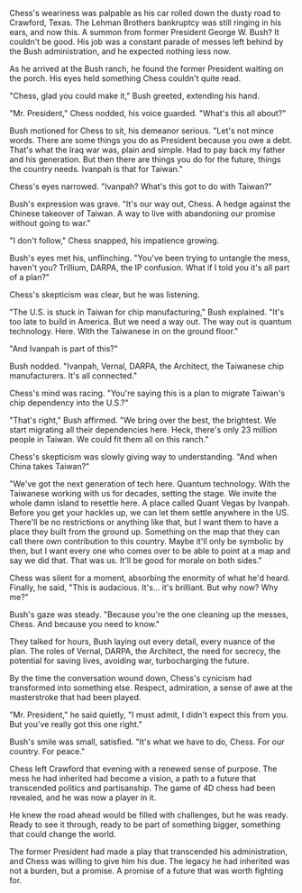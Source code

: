 Chess's weariness was palpable as his car rolled down the dusty road to Crawford, Texas. The Lehman Brothers bankruptcy was still ringing in his ears, and now this. A summon from former President George W. Bush? It couldn't be good. His job was a constant parade of messes left behind by the Bush administration, and he expected nothing less now.

As he arrived at the Bush ranch, he found the former President waiting on the porch. His eyes held something Chess couldn't quite read.

"Chess, glad you could make it," Bush greeted, extending his hand.

"Mr. President," Chess nodded, his voice guarded. "What's this all about?"

Bush motioned for Chess to sit, his demeanor serious. "Let's not mince words. There are some things you do as President because you owe a debt. That's what the Iraq war was, plain and simple. Had to pay back my father and his generation. But then there are things you do for the future, things the country needs. Ivanpah is that for Taiwan."

Chess's eyes narrowed. "Ivanpah? What's this got to do with Taiwan?"

Bush's expression was grave. "It's our way out, Chess. A hedge against the Chinese takeover of Taiwan. A way to live with abandoning our promise without going to war."

"I don't follow," Chess snapped, his impatience growing.

Bush's eyes met his, unflinching. "You've been trying to untangle the mess, haven't you? Trillium, DARPA, the IP confusion. What if I told you it's all part of a plan?"

Chess's skepticism was clear, but he was listening.

"The U.S. is stuck in Taiwan for chip manufacturing," Bush explained. "It's too late to build in America. But we need a way out. The way out is quantum technology. Here. With the Taiwanese in on the ground floor."

"And Ivanpah is part of this?"

Bush nodded. "Ivanpah, Vernal, DARPA, the Architect, the Taiwanese chip manufacturers. It's all connected."

Chess's mind was racing. "You're saying this is a plan to migrate Taiwan's chip dependency into the U.S.?"

"That's right," Bush affirmed. "We bring over the best, the brightest. We start migrating all their dependencies here. Heck, there's only 23 million people in Taiwan. We could fit them all on this ranch."

Chess's skepticism was slowly giving way to understanding. "And when China takes Taiwan?"

"We've got the next generation of tech here. Quantum technology. With the Taiwanese working with us for decades, setting the stage. We invite the whole damn island to resettle here. A place called Quant Vegas by Ivanpah. Before you get your hackles up, we can let them settle anywhere in the US. There'll be no restrictions or anything like that, but I want them to have a place they built from the ground up. Something on the map that they can call there own contribution to this country. Maybe it'll only be symbolic by then, but I want every one who comes over to be able to point at a map and say we did that. That was us. It'll be good for morale on both sides."

Chess was silent for a moment, absorbing the enormity of what he'd heard. Finally, he said, "This is audacious. It's... it's brilliant. But why now? Why me?"

Bush's gaze was steady. "Because you're the one cleaning up the messes, Chess. And because you need to know."

They talked for hours, Bush laying out every detail, every nuance of the plan. The roles of Vernal, DARPA, the Architect, the need for secrecy, the potential for saving lives, avoiding war, turbocharging the future.

By the time the conversation wound down, Chess's cynicism had transformed into something else. Respect, admiration, a sense of awe at the masterstroke that had been played.

"Mr. President," he said quietly, "I must admit, I didn't expect this from you. But you've really got this one right."

Bush's smile was small, satisfied. "It's what we have to do, Chess. For our country. For peace."

Chess left Crawford that evening with a renewed sense of purpose. The mess he had inherited had become a vision, a path to a future that transcended politics and partisanship. The game of 4D chess had been revealed, and he was now a player in it.

He knew the road ahead would be filled with challenges, but he was ready. Ready to see it through, ready to be part of something bigger, something that could change the world.

The former President had made a play that transcended his administration, and Chess was willing to give him his due. The legacy he had inherited was not a burden, but a promise. A promise of a future that was worth fighting for.
